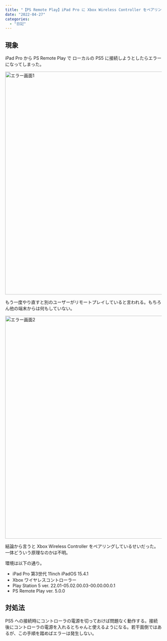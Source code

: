 ```yaml
---
title: "【PS Remote Play】iPad Pro に Xbox Wireless Controller をペアリングしていると PS5 に接続できない(80001fff)"
date: "2022-04-27"
categories:
  - "日記"
---
```


## 現象

iPad Pro から PS Remote Play で ローカルの PS5 に接続しようとしたらエラーになってしまった。

<img src="/static/images/img_0093-1024x715.webp" alt="エラー画面1" width="1024" height="715" />

もう一度やり直すと別のユーザーがリモートプレイしていると言われる。もちろん他の端末からは何もしていない。

<img src="/static/images/img_0094-1024x715.webp" alt="エラー画面2" width="1024" height="715" />

結論から言うと Xbox Wireless Controller をペアリングしているせいだった。一体どういう原理なのかは不明。

環境は以下の通り。

- iPad Pro 第3世代 11inch iPadOS 15.4.1
- Xbox ワイヤレスコントローラー
- Play Station 5 ver. 22.01-05.02.00.03-00.00.00.0.1
- PS Remote Play ver. 5.0.0

## 対処法

PS5 への接続時にコントローラの電源を切っておけば問題なく動作する。接続後にコントローラの電源を入れるとちゃんと使えるようになる。若干面倒ではあるが、この手順を踏めばエラーは発生しない。
